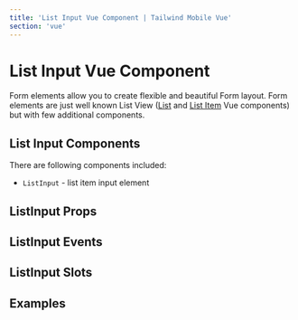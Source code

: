 ```yaml
---
title: 'List Input Vue Component | Tailwind Mobile Vue'
section: 'vue'
---
```



# List Input Vue Component

Form elements allow you to create flexible and beautiful Form layout. Form elements are just well known List View ([List](/vue/list) and [List Item](/vue/list-item) Vue components) but with few additional components.

## List Input Components

There are following components included:

- `ListInput` - list item input element

## ListInput Props

<ListInputProps />

## ListInput Events

<ListInputEvents />

## ListInput Slots

<ListInputSlots />

## Examples

<ListInputExample />
